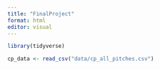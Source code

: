 ```yaml
---
title: "FinalProject"
format: html
editor: visual
---
```


```r
library(tidyverse)
```



```r
cp_data <- read_csv("data/cp_all_pitches.csv")
```

```r

```

